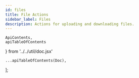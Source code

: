 ```yaml
---
id: files
title: File Actions
sidebar_label: Files
description: Actions for uploading and downloading files.
---
```


    ApiContents,
    apiTableOfContents
} from '../../util/doc.jsx'

    ...apiTableOfContents(Doc),
];

<ApiContents doc={Doc} />